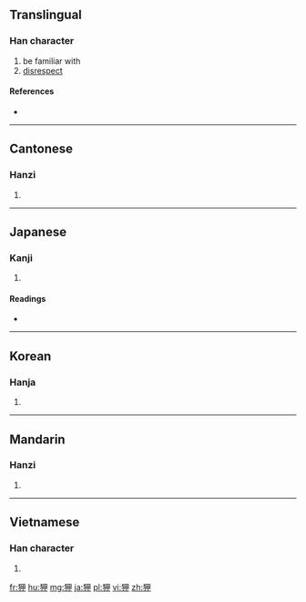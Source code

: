 ==Translingual==

===Han character===
{{Han char|rn=94|rad=犬|as=05|sn=8|four=4625<sub>0</sub>|canj=大竹田中 (KHWL)}}

# be familiar with
# [[disrespect]]

====References====
* {{Han ref|kx=0708.250|dkj=20329|dj=1121.090|hdz=21339.100|uh=72CE|ud=29390|bh=AAAD|bd=43693}}

----

==Cantonese==

===Hanzi===
{{yue-hanzi|jyut=haap6|y=haap6}}

# {{defn|lang=yue|sort=犬05}}

----

==Japanese==

===Kanji===
{{ja-kanji|grade=|rs=犬05}}

# {{defn|lang=ja|sort=犬05}}

====Readings====
* {{ja-readings|on=[[こう]] (kō)|kun=[[なれる]] (nareru), [[あなどる]] (anadoru)}}

----

==Korean==

===Hanja===
{{ko-hanja|hangeul=압|eumhun=|rv=ap|mr=ap|y=ap}}

# {{defn|lang=ko|sort=犬05}}

----

==Mandarin==

===Hanzi===
{{cmn-hanzi|pin=[[xiá]] ([[xia2]])|wg=hsia<sup>2</sup>}}

# {{defn|lang=cmn|sort=犬05}}

----

==Vietnamese==

===Han character===
{{vi-hantu|[[hiệp]], [[hạp]]|rs=犬05}}

# {{defn|lang=vi|sort=犬05}}

[[fr:狎]]
[[hu:狎]]
[[mg:狎]]
[[ja:狎]]
[[pl:狎]]
[[vi:狎]]
[[zh:狎]]